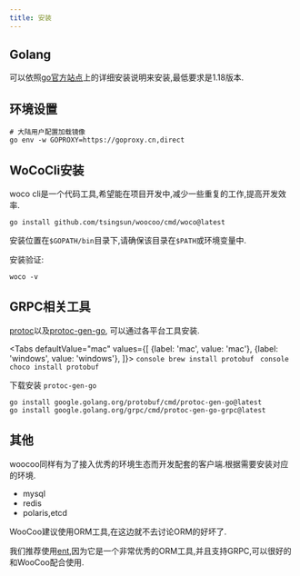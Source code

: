 ```yaml
---
title: 安装
---
```



## Golang

可以依照[go官方站点](https://golang.google.cn/doc/install)上的详细安装说明来安装,最低要求是1.18版本. 

## 环境设置

```shell
# 大陆用户配置加载镜像
go env -w GOPROXY=https://goproxy.cn,direct
```

## WoCoCli安装

woco cli是一个代码工具,希望能在项目开发中,减少一些重复的工作,提高开发效率.

```shell
go install github.com/tsingsun/woocoo/cmd/woco@latest
```

安装位置在`$GOPATH/bin`目录下,请确保该目录在`$PATH`或环境变量中.

安装验证:
```shell
woco -v
```

## GRPC相关工具

[protoc](https://github.com/protocolbuffers/protobuf)以及[protoc-gen-go](https://github.com/protocolbuffers/protobuf-go),
可以通过各平台工具安装.

<Tabs defaultValue="mac"
  values={[
    {label: 'mac', value: 'mac'},
    {label: 'windows', value: 'windows'},
]}>
  <TabItem value="mac">
    ```console
    brew install protobuf
    ```
  </TabItem>
  <TabItem value="windows">
    ```console
    choco install protobuf
    ```
  </TabItem>
</Tabs>

下载安装 `protoc-gen-go`

```console
go install google.golang.org/protobuf/cmd/protoc-gen-go@latest
go install google.golang.org/grpc/cmd/protoc-gen-go-grpc@latest
```

## 其他

woocoo同样有为了接入优秀的环境生态而开发配套的客户端.根据需要安装对应的环境.

- mysql
- redis
- polaris,etcd

WooCoo建议使用ORM工具,在这边就不去讨论ORM的好坏了.

我们推荐使用[ent](https://entgo.io/),因为它是一个非常优秀的ORM工具,并且支持GRPC,可以很好的和WooCoo配合使用.